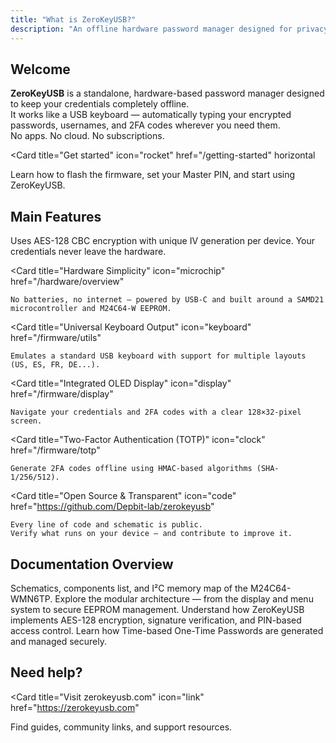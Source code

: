 ```yaml
---
title: "What is ZeroKeyUSB?"
description: "An offline hardware password manager designed for privacy, durability, and universal compatibility."
---
```


## Welcome

**ZeroKeyUSB** is a standalone, hardware-based password manager designed to keep your credentials completely offline.  
It works like a USB keyboard — automatically typing your encrypted passwords, usernames, and 2FA codes wherever you need them.  
No apps. No cloud. No subscriptions.

<Card
  title="Get started"
  icon="rocket"
  href="/getting-started"
  horizontal
>
  Learn how to flash the firmware, set your Master PIN, and start using ZeroKeyUSB.
</Card>

## Main Features

<Columns cols={2}>
  <Card
    title="Offline Encryption"
    icon="lock"
    href="/firmware/security"
  >
    Uses AES-128 CBC encryption with unique IV generation per device.  
    Your credentials never leave the hardware.
  </Card>

  <Card
    title="Hardware Simplicity"
    icon="microchip"
    href="/hardware/overview"
  >
    No batteries, no internet — powered by USB-C and built around a SAMD21 microcontroller and M24C64-W EEPROM.
  </Card>

  <Card
    title="Universal Keyboard Output"
    icon="keyboard"
    href="/firmware/utils"
  >
    Emulates a standard USB keyboard with support for multiple layouts (US, ES, FR, DE...).
  </Card>

  <Card
    title="Integrated OLED Display"
    icon="display"
    href="/firmware/display"
  >
    Navigate your credentials and 2FA codes with a clear 128×32-pixel screen.
  </Card>

  <Card
    title="Two-Factor Authentication (TOTP)"
    icon="clock"
    href="/firmware/totp"
  >
    Generate 2FA codes offline using HMAC-based algorithms (SHA-1/256/512).
  </Card>

  <Card
    title="Open Source & Transparent"
    icon="code"
    href="https://github.com/Depbit-lab/zerokeyusb"
  >
    Every line of code and schematic is public.  
    Verify what runs on your device — and contribute to improve it.
  </Card>
</Columns>

## Documentation Overview

<Columns cols={2}>
  <Card
    title="Hardware"
    icon="microchip"
    href="/hardware/overview"
  >
    Schematics, components list, and I²C memory map of the M24C64-WMN6TP.
  </Card>
  <Card
    title="Firmware"
    icon="code"
    href="/firmware/architecture"
  >
    Explore the modular architecture — from the display and menu system to secure EEPROM management.
  </Card>
  <Card
    title="Security"
    icon="shield"
    href="/firmware/security"
  >
    Understand how ZeroKeyUSB implements AES-128 encryption, signature verification, and PIN-based access control.
  </Card>
  <Card
    title="TOTP"
    icon="clock"
    href="/firmware/totp"
  >
    Learn how Time-based One-Time Passwords are generated and managed securely.
  </Card>
</Columns>

## Need help?

<Card
  title="Visit zerokeyusb.com"
  icon="link"
  href="https://zerokeyusb.com"
>
  Find guides, community links, and support resources.
</Card>
